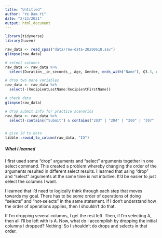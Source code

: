 ```yaml
---
title: "Untitled"
author: "Ye Dam Yi"
date: "2/23/2021"
output: html_document
---
```


```r
library(tidyverse)
library(haven)

```

```r
raw_data <- read_spss("data/raw-data-20200618.sav")
glimpse(raw_data)
```

```r
# select columns 
raw_data <- raw_data %>% 
  select(Duration__in_seconds_, Age, Gender, ends_with("Name"), Q3.3, contains("Page_Submit"), Q260, Q205, ends_with("INT"), ends_with("Int"), ends_with("OBJ"), ends_with("Obj"), ends_with("Decision"), ends_with("Pos"), ends_with("Neg"), OPosOut:SNegFeel, Gloomy, Eggplant, NYC, Code:FL_40_DO_MaleSelfPerspectiveTaking)

# drop two more variables
raw_data <- raw_data %>% 
  select(-(RecipientLastName:RecipientFirstName))

# check data
glimpse(raw_data)

# drop submit info for practice scenarios
raw_data <- raw_data %>% 
  select(-contains("Submit") & contains("203" | "204" | "300" | "307" | "4.5" | "4.13" | "334" | "339" | "261" | "263" | "267" | "370" | "372" | "377" | "")   )


# give id to data
tibble::rowid_to_column(raw_data, "ID")
```
##### What I learned
I first used some "drop" arguments and "select" arguments together in one select command. This created a problem whereby changing the order of the arguments resulted in different select results. I learned that using "drop" and "select" arguments at the same time is not intuitive. It'd be easier to just select the columns I want. 

I learned that I'd need to logically think through each step that moves towards my goal. There has to be some order of operations of doing "selects" and "not-selects" in the same statement. If I don't understand how the order of operations applies, then I shouldn't do that. 

If I'm dropping several columns, I get the rest left. Then, if I'm selecting A, then all I'll be left with is A. Now, what do I accomplish by dropping the initial columns I dropped? Nothing! So I shouldn't do drops and selects in that order.



